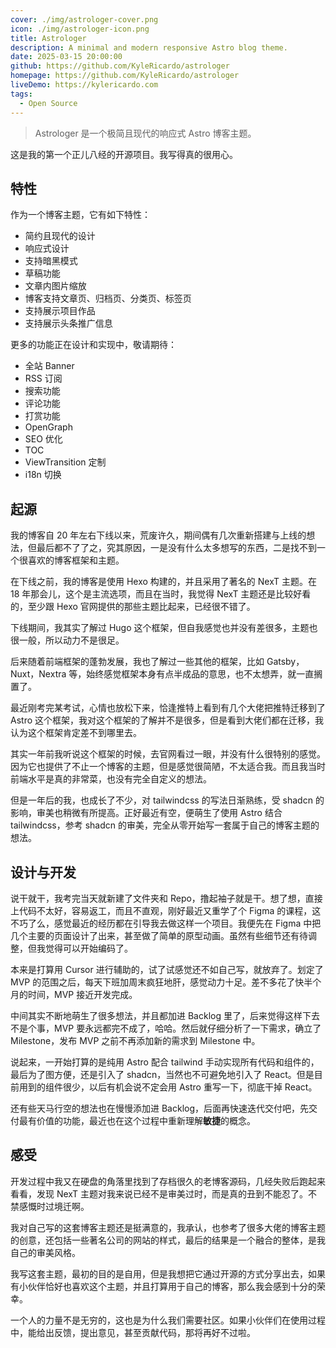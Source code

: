 ```yaml
---
cover: ./img/astrologer-cover.png
icon: ./img/astrologer-icon.png
title: Astrologer
description: A minimal and modern responsive Astro blog theme.
date: 2025-03-15 20:00:00
github: https://github.com/KyleRicardo/astrologer
homepage: https://github.com/KyleRicardo/astrologer
liveDemo: https://kylericardo.com
tags:
  - Open Source
---
```


> Astrologer 是一个极简且现代的响应式 Astro 博客主题。

这是我的第一个正儿八经的开源项目。我写得真的很用心。

## 特性

作为一个博客主题，它有如下特性：

- 简约且现代的设计
- 响应式设计
- 支持暗黑模式
- 草稿功能
- 文章内图片缩放
- 博客支持文章页、归档页、分类页、标签页
- 支持展示项目作品
- 支持展示头条推广信息

更多的功能正在设计和实现中，敬请期待：

- 全站 Banner
- RSS 订阅
- 搜索功能
- 评论功能
- 打赏功能
- OpenGraph
- SEO 优化
- TOC
- ViewTransition 定制
- i18n 切换

## 起源

我的博客自 20 年左右下线以来，荒废许久，期间偶有几次重新搭建与上线的想法，但最后都不了了之，究其原因，一是没有什么太多想写的东西，二是找不到一个很喜欢的博客框架和主题。

在下线之前，我的博客是使用 Hexo 构建的，并且采用了著名的 NexT 主题。在 18 年那会儿，这个是主流选项，而且在当时，我觉得 NexT 主题还是比较好看的，至少跟 Hexo 官网提供的那些主题比起来，已经很不错了。

下线期间，我其实了解过 Hugo 这个框架，但自我感觉也并没有差很多，主题也很一般，所以动力不是很足。

后来随着前端框架的蓬勃发展，我也了解过一些其他的框架，比如 Gatsby，Nuxt，Nextra 等，始终感觉框架本身有点半成品的意思，也不太想弄，就一直搁置了。

最近刚考完某考试，心情也放松下来，恰逢推特上看到有几个大佬把推特迁移到了 Astro 这个框架，我对这个框架的了解并不是很多，但是看到大佬们都在迁移，我认为这个框架肯定差不到哪里去。

其实一年前我听说这个框架的时候，去官网看过一眼，并没有什么很特别的感觉。因为它也提供了不止一个博客的主题，但是感觉很简陋，不太适合我。而且我当时前端水平是真的非常菜，也没有完全自定义的想法。

但是一年后的我，也成长了不少，对 tailwindcss 的写法日渐熟练，受 shadcn 的影响，审美也稍微有所提高。正好最近有空，便萌生了使用 Astro 结合 tailwindcss，参考 shadcn 的审美，完全从零开始写一套属于自己的博客主题的想法。

## 设计与开发

说干就干，我考完当天就新建了文件夹和 Repo，撸起袖子就是干。想了想，直接上代码不太好，容易返工，而且不直观，刚好最近又重学了个 Figma 的课程，这不巧了么，感觉最近的经历都在引导我去做这样一个项目。我便先在 Figma 中把几个主要的页面设计了出来，甚至做了简单的原型动画。虽然有些细节还有待调整，但我觉得可以开始编码了。

本来是打算用 Cursor 进行辅助的，试了试感觉还不如自己写，就放弃了。划定了 MVP 的范围之后，每天下班加周末疯狂地肝，感觉动力十足。差不多花了快半个月的时间，MVP 接近开发完成。

中间其实不断地萌生了很多想法，并且都加进 Backlog 里了，后来觉得这样下去不是个事，MVP 要永远都完不成了，哈哈。然后就仔细分析了一下需求，确立了 Milestone，发布 MVP 之前不再添加新的需求到 Milestone 中。

说起来，一开始打算的是纯用 Astro 配合 tailwind 手动实现所有代码和组件的，最后为了图方便，还是引入了 shadcn，当然也不可避免地引入了 React。但是目前用到的组件很少，以后有机会说不定会用 Astro 重写一下，彻底干掉 React。

还有些天马行空的想法也在慢慢添加进 Backlog，后面再快速迭代交付吧，先交付最有价值的功能，最近也在这个过程中重新理解**敏捷**的概念。

## 感受

开发过程中我又在硬盘的角落里找到了存档很久的老博客源码，几经失败后跑起来看看，发现 NexT 主题对我来说已经不是审美过时，而是真的丑到不能忍了。不禁感慨时过境迁啊。

我对自己写的这套博客主题还是挺满意的，我承认，也参考了很多大佬的博客主题的创意，还包括一些著名公司的网站的样式，最后的结果是一个融合的整体，是我自己的审美风格。

我写这套主题，最初的目的是自用，但是我想把它通过开源的方式分享出去，如果有小伙伴恰好也喜欢这个主题，并且打算用于自己的博客，那么我会感到十分的荣幸。

一个人的力量不是无穷的，这也是为什么我们需要社区。如果小伙伴们在使用过程中，能给出反馈，提出意见，甚至贡献代码，那将再好不过啦。
